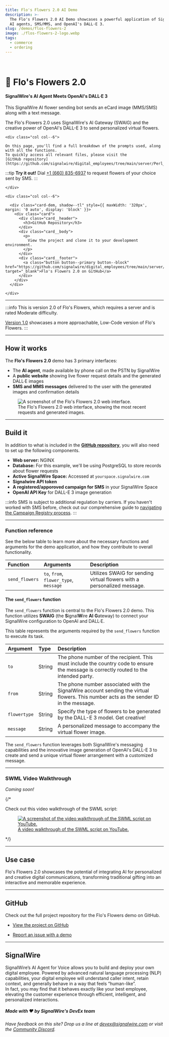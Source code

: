 ```yaml
---
title: Flo's Flowers 2.0 AI Demo
description: >-
  The Flo's Flowers 2.0 AI Demo showcases a powerful application of SignalWire's
  AI agents, SMS/MMS, and OpenAI's DALL·E 3.
slug: /demos/flos-flowers-2
image: ./flos-flowers-2-logo.webp
tags:
  - commerce
  - ordering
---
```


<br/>

# 💐 Flo's Flowers 2.0

#### SignalWire's AI Agent Meets OpenAI's DALL·E 3

This SignalWire AI flower sending bot sends an eCard image (MMS/SMS) along with a text message.

The Flo's Flowers 2.0 uses SignalWire's AI Gateway (SWAIG) and the creative power of OpenAI's DALL-E 3 to send personalized virtual flowers.

<div class="row">
    
    <div class="col col--6">

    On this page, you'll find a full breakdown of the prompts used, along with all the functions. 
    To quickly access all relevant files, please visit the 
    [GitHub repository](https://github.com/signalwire/digital_employees/tree/main/server/Perl_Examples/FlosFlowers2).

:::tip **Try it out!** 
Dial <a href="tel:+16608356937">+1 (660) 835-6937</a> to request flowers of your choice sent by SMS.
:::

    </div>

    <div class="col col--6">

      <div class="card-dem, shadow--tl" style={{ maxWidth: '320px', margin: '0 auto', display: 'block' }}>
        <div class="card">
          <div class="card__header">
            <h3>GitHub Repository</h3>
          </div>
          <div class="card__body">
            <p>
              View the project and clone it to your development environment.
            </p>
          </div>
          <div class="card__footer">
            <a class="button button--primary button--block" href="https://github.com/signalwire/digital_employees/tree/main/server/Perl_Examples/FlosFlowers2" target="_blank">Flo's Flowers 2.0 on GitHub</a>
          </div>
        </div>
      </div>

    </div>

</div>

---

:::info
This is version 2.0 of Flo's Flowers, which requires a server and is rated <span class="badge badge--warning">Moderate</span> difficulty.

[Version 1.0](/page/tadhack-2024/serverless/virtual-flowers-demo) 
showcases a more approachable, <span class="badge badge--info">Low-Code</span> version of Flo's Flowers.
:::

---

## How it works

The **Flo's Flowers 2.0** demo has 3 primary interfaces:

 - The **AI agent**, made available by phone call on the PSTN by SignalWire
 - A **public website** showing live flower request details and the generated DALL·E images
 - **SMS and MMS messages** delivered to the user with the generated images and confirmation details

<figure>
    <img className="img-800" src={require("./flos-flowers-2-interface.webp").default} alt="A screenshot of the Flo's Flowers 2.0 web interface." />
    <figcaption>The Flo's Flowers 2.0 web interface, showing the most recent requests and generated images.</figcaption>
</figure>

---

## Build it

In addition to what is included in the 
[**GitHub repository**](https://github.com/signalwire/digital_employees/tree/main/server/Perl_Examples/FlosFlowers2), 
you will also need to set up the following components.

  - **Web server:** NGINX
  - **Database:** For this example, we'll be using PostgreSQL to store records about flower requests
  - **Active SignalWire Space:** Accessed at `yourspace.signalwire.com`
  - **Signalwire API token**
  - **A registered/apporoved campaign for SMS** in your SignalWire Space
  - **OpenAI API Key** for DALL-E 3 image generation

:::info
SMS is subject to additional regulation by carriers. If you haven't worked with SMS before, check out our comprehensive guide to [navigating the Campaign Registry process](https://developer.signalwire.com/guides/campaign-registry-all-you-need-to-know/).
:::

---

### Function reference

See the below table to learn more about the necessary functions and arguments for the demo application,
and how they contribute to overall functionality.

| Function       | Arguments                              | Description                                                             |
| :------------- | :------------------------------------- | :---------------------------------------------------------------------- |
| `send_flowers` | `to`, `from`, `flower_type`, `message` | Utilizes SWAIG for sending virtual flowers with a personalized message. |

#### The `send_flowers` function

The `send_flowers` function is central to the Flo's Flowers 2.0 demo.
This function utilizes **SWAIG** (the **S**ignal**W**ire **AI** **G**ateway) to connect your SignalWire configuration to OpenAI and DALL·E. 

This table represents the arguments required by the `send_flowers` function to execute its task.

| Argument     | Type   | Description                                                                                                                            |
| :----------- | :----- | :------------------------------------------------------------------------------------------------------------------------------------- |
| `to`         | String | The phone number of the recipient. This must include the country code to ensure the message is correctly routed to the intended party. |
| `from`       | String | The phone number associated with the SignalWire account sending the virtual flowers. This number acts as the sender ID in the message. |
| `flowertype` | String | Specify the type of flowers to be generated by the DALL-E 3 model. Get creative!                                                       |
| `message`    | String | A personalized message to accompany the virtual flower image.                                                                          |

The `send_flowers` function leverages both SignalWire's messaging capabilities and the innovative image generation of OpenAI's DALL-E 3 
to create and send a unique virtual flower arrangement with a customized message. 

---

### SWML Video Walkthrough

*Coming soon!*

{/*

Check out this video walkthrough of the SWML script:

<a href="https://www.youtube.com/watch?v=1xcjBo1dMic">
  <figure>
      <img className="img-800" src={require("./flos-flowers-swml-walkthrough-vid.webp").default} alt="A screenshot of the video walkthrough of the SWML script on YouTube." />
      <figcaption>A video walkthrough of the SWML script on YouTube.</figcaption>
  </figure>
</a>

*/}

---

## Use case

Flo's Flowers 2.0 showcases the potential of integrating AI for personalized and creative digital communications, transforming traditional gifting into an interactive and memorable experience.

---

## GitHub

Check out the full project repository for the Flo's Flowers demo on GitHub.

  - [View the project on GitHub](https://github.com/signalwire/digital_employees/tree/main/server/Perl_Examples/FlosFlowers2)

  - [Report an issue with a demo](https://github.com/signalwire/digital_employees/issues)

---

## SignalWire

SignalWire’s AI Agent for Voice allows you to build and deploy your own digital employee. 
Powered by advanced natural language processing (NLP) capabilities, 
your digital employee will understand caller intent, retain context, and generally behave in a way that feels “human-like”.  
In fact, you may find that it behaves exactly like your best employee, 
elevating the customer experience through efficient, intelligent, and personalized interactions.

##### Made with ❤️ by SignalWire's DevEx team

*Have feedback on this site? Drop us a line at devex@signalwire.com or visit the [Community Discord](https://discord.com/invite/F2WNYTNjuF).*
